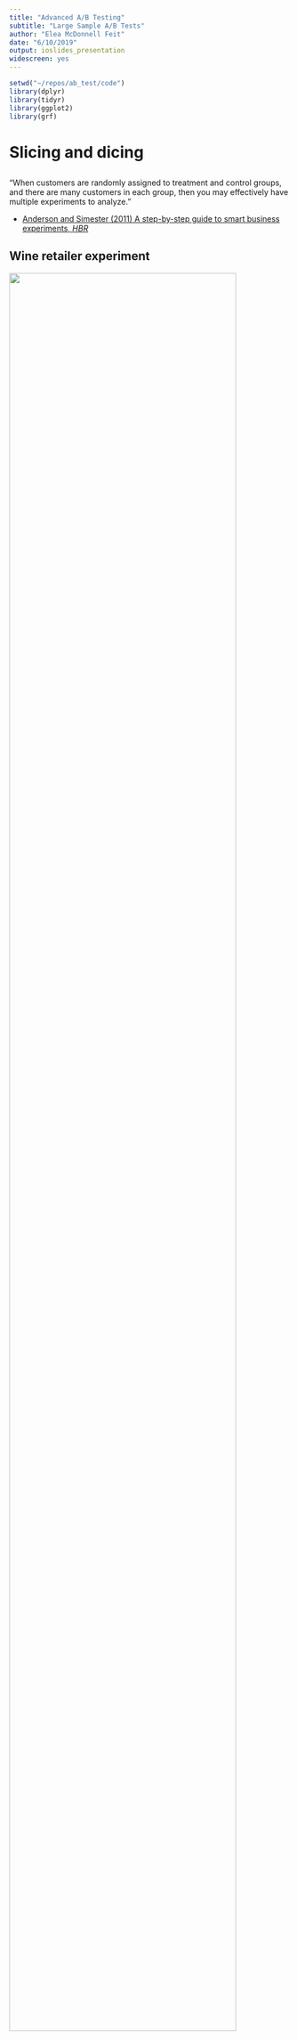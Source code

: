 ```yaml
---
title: "Advanced A/B Testing"
subtitle: "Large Sample A/B Tests"
author: "Elea McDonnell Feit"
date: "6/10/2019"
output: ioslides_presentation
widescreen: yes
---
```


```r
setwd("~/repos/ab_test/code")
library(dplyr)
library(tidyr)
library(ggplot2)
library(grf)
```

# Slicing and dicing

## {.flexbox .vcenter}

<div class="centered">
"When customers are randomly assigned to treatment and control groups, and there are many customers in each group, then you may effectively have multiple experiments to analyze."
</div>
- [Anderson and Simester (2011) A step-by-step guide to smart business experiments, *HBR*](https://eleafeit.github.io/ab_test/Anderson_Simester_2011.pdf) 


## Wine retailer experiment

![](images/wine_store.png){width=90%}

## Wine retailer experiment

**Test setting**: email to retailer customers

**Unit**: customer (email address)

**Treatments**: email version A, email version B, holdout

**Reponse**: open, click and 1-month purchase (\$)

**Selection**: all active customers

**Assignment**: randomly assigned (1/3 each)


## Baseline variable: days since last purchase
```r
d <- read.csv("test_data.csv")
hist(d$last_purch, 
     xlab="Days Since Last Purchase", ylab="Customers", 
     main="Histogram of Days Since Last Purchase")
```


## Experiments within experiments
Consider the customers who have made a purchase in the last 60 days.  

Within that subset, customers were randomly assigned to recieve email A, email B or no email.  

So, we can analyze the data for a subgroup as it's own test test by slicing down and then re-analyzing.

However, we will only have enough sample in the subgroup, if our test is big enough.


## Slicing and dicing: recent buyers versus aged customers
```r
aggregate(cbind(open, click, purch) ~ group + (last_purch < 60), 
          data=d, FUN=mean)
```

- Recent buyers buy more on average  
- The email seems to produce a stronger effect on purchases for more recent buyers (~\$2 versus \$1)    


## Is email more effective for recent buyers? 
```r
d$email <- d$group !="ctrl"
d %>% filter(email==TRUE) %>%
  ggplot(aes(y=purch, x=group)) + 
  geom_dotplot(binaxis='y', stackdir='center',
               stackratio=0.1, dotsize=0.1) +
  ylab("30-Day Purchases ($)") + xlab("") + 
  scale_y_log10()
```


## Significance test: recent buyers
```r
t.test(purch ~ email, data=d[d$last_purch < 60,])
```

## Significance test: aged customers
```r
t.test(purch ~ email, data=d[d$last_purch > 60,])
```


## Every A/B test can be sliced 
For example, we can look at the effect of the treatment separately for the green apples and the red apples. 
<div class="centered">
![](images/apples.jpg){width=30%} 
![](images/apples.jpg){width=30%}
</div>


## We slice based on baseline variables

Anyone who keeps historic data on customers or visitors has lots of baseline variables available for slicing and dicing:   

- website visits (to particular parts of the site)
- sign-ups
- geographic location
- source
- past purchase (by category)
- recency
- frequency


## Exercise
Re-analyze the opens, clicks and purchases for people who have bought syrah in the past. 
```r
summary(d$syrah > 0)
```


## Repeated significance testing
Slicing and dicing means you will run many significance tests. 

You may remember from intro stats that 1 in 20 significance tests at 95% confidence will be significant, when there is no effect. You will get false positives, especially when slicing and dicing. 

When you think you've found a golden ticket, re-test before betting the company.


## Slicing and dicing: Summary
Slicing and dicing will reveal two things about subgroups of customers. 

1. Subgroups will vary in how much they engage in behaviors
    - Recent buyers tend to have higher average purchases in the future
   
2. Subgroups vary in how they respond to treatments
    - Recent buyers are more affected by the email


## Heterogeneous treatment effects
"Experiments are used because they provide credible estimates of the effect of an intervention for a sample population. But underlying this average effect for a sample may be **substantial variation in how particular respondents respond to treatments**: there may be **heterogeneous treatment effects**."  

-- Athey and Imbens, 2015

## Heterogeneous treatment effects and targeting
Marketers should be interested in heterogeneous treatment effects when there is opportunity to apply different treatments to each subgroup (ie targeting).

email -> high potential for targeting  

website -> less potential for targeting


# Uplift modeling

## Analyzing experiments with regression 
We use a **regression model** to define a relationship between the response ($y$) and the treatment ($x$). 

$y = a + b \times x + \varepsilon$

The model literally says that we get the average response by multiple the treatment indicator ($x$) by $b$ and adding that to $a$. When we fit a model, we use data to estimate $a$ and $b$. 

In R, we can shorthand the model equation with an R formula: 

`purch ~ email`


## Analyzing an experiment with regression {.smaller}
```r
m1 <- lm(purch ~ email, data=d)
summary(m1)
```


## Regression versus significance test {.smaller}
Regression model
```r
summary(m1)$coef
```
Significance test
```r
t.test(purch ~ email, data=d, var.equal=TRUE)
```


## Regression versus significance tests 
If you like regression, you can use regression to analyze all your tests. 

If you don't like regression, you should try it because it gives you the ability to pull in baseline variables. This is sometimes called "regression correction."


## Model with baseline variables {.smaller}
```r
m2 <- lm(purch ~ email + (last_purch < 60), data=d)
summary(m2)$coef
```
Aged customers in the control group purchased on average \$6.03 in the 30-days after the email was sent. Recent customers in the control group purchased an additional \$13.04. The average effect of the email was \$1.44. 

Adding covariates increases the likelihood of finiding significant effects. 

## Incorporating heterogeneous treatment effects
To incorporate heterogeneous treatment effects, we need an **interaction** between the treatment effect ($x$) and a baseline variable ($z$). 

When we interact to terms, we are defining a model that multiplies the two terms: 

$y = a + b x + c  z + d (x  z) + \varepsilon$

The R formula for this model is: 

`purch ~ email + (last_purch < 60)  + email:(last_purch < 60)`  
or 
`purch ~ email*(last_purch < 60)`  

## Incorporating heterogeneous treatment effects {.smaller}
```r
m3 <- lm(purch ~ email + (last_purch < 60) + email:(last_purch < 60), data=d)
summary(m3)$coef
```
The email effect is \$0.88 for aged customers plus an additional \$1.17 for older customers (total of \$2.05). 


## Uplift model for purchase amount (finally!) {.smaller}
An uplift model is a regression model that incorporates many baseline variables. 
```r
m4 <- lm(purch ~ email*(last_purch < 60) + email*(past_purch > 50) + email*(visits > 3) +
                 email*(chard > 0) + email*(sav_blanc>0) + email*(syrah>0) + email*(cab>0), 
         data=d)
summary(m4)$coef
```


## Scoring customers with an uplift model
If you have someone who wasn't in the test, but you know their baseline variables, you can use an uplift model to predict likely treatment effect. 
```r
new_cust <- data.frame(chard=rep(38.12, 2), sav_blanc=rep(0, 2), 
                       syrah=rep(0, 2), cab=rep(0, 2),  
                       past_purch=rep(38.12,2), last_purch=rep(19,2), 
                       visits=rep(3,2))
(pred <- predict(m4, cbind(email=c(TRUE, FALSE), new_cust)))
(lift <- pred[1] - pred[2])
```
This new customer is predicted to buy \$18.37 they get an email or \$17.10 without, for a uplift of \$1.27. 

## Scoring for another (better) customer
```r
new_cust <- data.frame(chard=rep(27.50, 2), sav_blanc=rep(0, 2), 
                       syrah=rep(100.38, 2), cab=rep(0, 2),  
                       past_purch=rep(127.88,2), last_purch=rep(19,2), 
                       visits=rep(40,2))
(pred <- predict(m4, cbind(email=c(TRUE, FALSE), new_cust)))
(lift <- pred[1] - pred[2])
```


## Why uplift modeling? 
If treatments are costly (eg catalogs, discounts), then we should target customers that we predict will have a positive effect that exceeds costs.


## Uplift model for clicks
We can also build an uplift model for click probability, but we should use a logistic regression for binary outcomes. 
```r
m5 <- glm(click ~ group*(last_purch < 60) + group*(past_purch > 50) + group*(visits > 3) +
                  group*(chard > 0) + group*(sav_blanc>0) + group*(syrah>0) + group*(cab>0),
          family = binomial,
         data=d[d$group != "ctrl",])
summary(m5)$coef
```
While email B has lower overall click rate, customers who have purchased syrah in the past are more likely to click if they get email B, which promoted syrah. 


# Causal forests

## Causal forests
Causal forests are an alternative to regression for identifying heterogeneous treatment effects and scoring customers based on predicted treatment effect uplift. 

Advantages  
- Works well with a large number of baseline variables  
- Doesn't require the analyst to define cut-offs for continuous baseline variables  
- Will fit non-linear relationships between baseline variables and uplift  


## Preliminaries I: CART
Where regression models predict customer outcomes with a linear equation, cart trees predict customer outcomes using a tree structure. CARTs are estimated by finding the tree structure that seems to classify people correctly most of the time.
![](images/cart.png){width=45%}

## Preliminaries II: Random forests
Random forests are collections of different CARTs fit from subsets of the data that each classify customers slightly differently. Unlike a regression, a random forest can pick up non-linear relationships. 
![](images/random_forest.jpg){width=75%}

## Causal forests
Causal forests are random forests designed to categorize customers according to their **treatment effect** in an experiment. The customers in each leaf are assumed to have homogeneous treatment effects, with heterogeneous treatment effects between leaves. 

## Causal forest for wine retailer experiment
```r
cf_size <- nrow(d)
treat <- d$email[1:cf_size]
response <- d$purch[1:cf_size]
baseline <- d[1:cf_size, c("last_purch", "past_purch", "visits", "chard", "sav_blanc", "syrah", "cab")]
cf <- causal_forest(baseline, response, treat)
print(cf)
```


## Overall average treatment effect
```r
average_treatment_effect(cf, method="AIPW")
```


## Predicted uplift 
Just like any uplift model, we can use the model to predict the email effect for new customers. 
```r
new_cust <- data.frame(chard=38.12, sav_blanc=0, syrah=0, cab=0,  
                       past_purch=38.12, last_purch=19, visits=3)
predict(cf, new_cust, estimate.variance = TRUE)
```

## Predicted uplift for all customers in test
```r
hist(predict(cf)$predictions, 
     main="Histogram of Purchase Lift", 
     xlab="Purchase Lift for Email", ylab="Customers")
```


## Uplift versus past purchase amount
```r
trans_gray <- rgb(0.1, 0.1, 0.1, alpha=0.1)
plot(d$past_purch[1:cf_size], predict(cf)$predictions, 
     cex=0.5, col=trans_gray,
     xlab="Past Purchase Amount ($)", ylab="Predicted Treatment Effect ($)")
```


## Uplift versus days since last purchase
```r
trans_gray <- rgb(0.1, 0.1, 0.1, alpha=0.1)
plot(d$last_purch[1:cf_size], predict(cf)$predictions, 
     cex=0.5, col=trans_gray,
     xlab="Days Since Last Purchase", ylab="Predicted Treatment Effect ($)")
```


## Things you just learned 
- Large sample -> look for heterogeneous treatment effects using baseline variables
- Three ways to find heterogeneous treatment effects
    - Slicing and dicing
    - Uplift modeling
    - Causal forests